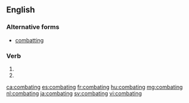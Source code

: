 ==English==

===Alternative forms===
* [[combatting]]

===Verb===
{{head|en}}

# {{en-past of|combat}}
# {{alternative spelling of|combatting|lang=en}}

[[ca:combating]]
[[es:combating]]
[[fr:combating]]
[[hu:combating]]
[[mg:combating]]
[[nl:combating]]
[[ja:combating]]
[[sv:combating]]
[[vi:combating]]